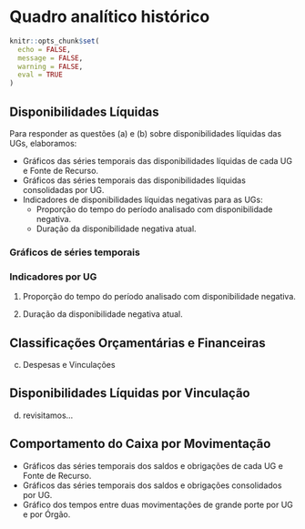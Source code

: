 # Quadro analítico histórico 

```r
knitr::opts_chunk$set(
  echo = FALSE, 
  message = FALSE, 
  warning = FALSE, 
  eval = TRUE
)
```


## Disponibilidades Líquidas

Para responder as questões (a) e (b) sobre disponibilidades líquidas das UGs, elaboramos:

- Gráficos das séries temporais das disponibilidades líquidas de cada UG e Fonte de Recurso.
- Gráficos das séries temporais das disponibilidades líquidas consolidadas por UG.
- Indicadores de disponibilidades líquidas negativas para as UGs:
    - Proporção do tempo do período analisado com disponibilidade negativa.
    - Duração da disponibilidade negativa atual.

### Gráficos de séries temporais


### Indicadores por UG

1) Proporção do tempo do período analisado com disponibilidade negativa.


2) Duração da disponibilidade negativa atual.


## Classificações Orçamentárias e Financeiras

(c) Despesas e Vinculações


## Disponibilidades Líquidas por Vinculação

(d) revisitamos...


## Comportamento do Caixa por Movimentação

- Gráficos das séries temporais dos saldos e obrigações de cada UG e Fonte de Recurso.
- Gráficos das séries temporais dos saldos e obrigações consolidados por UG.
- Gráfico dos tempos entre duas movimentações de grande porte por UG e por Órgão.